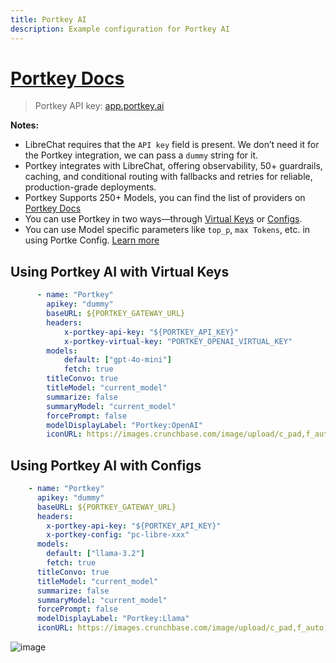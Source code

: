 ```yaml
---
title: Portkey AI
description: Example configuration for Portkey AI
---
```


# [Portkey Docs](https://docs.portkey.ai/docs/integrations/libraries/librechat)

> Portkey API key: [app.portkey.ai](https://app.portkey.ai/)



**Notes:**
- LibreChat requires that the `API key` field is present. We don’t need it for the Portkey integration, we can pass a `dummy` string for it.
- Portkey integrates with LibreChat, offering observability, 50+ guardrails, caching, and conditional routing with fallbacks and retries for reliable, production-grade deployments.
- Portkey Supports 250+ Models, you can find the list of providers on [Portkey Docs](https://docs.portkey.ai/docs/integrations/llms)
- You can use Portkey in two ways—through [Virtual Keys](https://docs.portkey.ai/docs/product/ai-gateway/virtual-keys  ) or [Configs](https://docs.portkey.ai/docs/product/ai-gateway/configs).
- You can use Model specific parameters like `top_p`, `max Tokens`, etc. in using Portke Config. [Learn more](https://docs.portkey.ai/docs/product/ai-gateway/configs#configs)



## Using Portkey AI with Virtual Keys
```yaml filename="librechat.yaml"
      - name: "Portkey"
        apikey: "dummy"  
        baseURL: ${PORTKEY_GATEWAY_URL}
        headers:
            x-portkey-api-key: "${PORTKEY_API_KEY}"
            x-portkey-virtual-key: "PORTKEY_OPENAI_VIRTUAL_KEY"
        models:
            default: ["gpt-4o-mini"]
            fetch: true
        titleConvo: true
        titleModel: "current_model"
        summarize: false
        summaryModel: "current_model"
        forcePrompt: false
        modelDisplayLabel: "Portkey:OpenAI"
        iconURL: https://images.crunchbase.com/image/upload/c_pad,f_auto,q_auto:eco,dpr_1/rjqy7ghvjoiu4cd1xjbf
```



## Using Portkey AI with Configs
```yaml filename="librechat.yaml"
    - name: "Portkey"
      apikey: "dummy"
      baseURL: ${PORTKEY_GATEWAY_URL}
      headers:
        x-portkey-api-key: "${PORTKEY_API_KEY}"
        x-portkey-config: "pc-libre-xxx"
      models:
        default: ["llama-3.2"]
        fetch: true
      titleConvo: true
      titleModel: "current_model"
      summarize: false
      summaryModel: "current_model"
      forcePrompt: false
      modelDisplayLabel: "Portkey:Llama"
      iconURL: https://images.crunchbase.com/image/upload/c_pad,f_auto,q_auto:eco,dpr_1/rjqy7ghvjoiu4cd1xjbf
```

![image](https://raw.githubusercontent.com/siddharthsambharia-portkey/Portkey-Product-Images/refs/heads/main/portkey-librechat.png)
